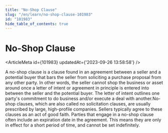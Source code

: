 ```yaml
---
title: "No-Shop Clause"
slug: "/en/learn/no-shop-clause-101983"
id: "101983"
hide_table_of_contents: true
---
```



# No-Shop Clause

<ArticleMeta id={101983} updatedAt={'2023-09-26 13:58:58'} />
<div className='border-solid border-b border-t-0 my-4 border-[var(--ifm-color-gray-300)]' />

A no-shop clause is a clause found in an agreement between a seller and a potential buyer that bars the seller from soliciting a purchase proposal from any other party. In other words, the seller cannot shop the business or asset around once a letter of intent or agreement in principle is entered into between the seller and the potential buyer. The letter of intent outlines one party's commitment to do business and/or execute a deal with another.No-shop clauses, which are also called no solicitation clauses, are usually prescribed by large, high-profile companies. Sellers typically agree to these clauses as an act of good faith. Parties that engage in a no-shop clause often include an expiration date in the agreement. This means they are only in effect for a short period of time, and cannot be set indefinitely.
